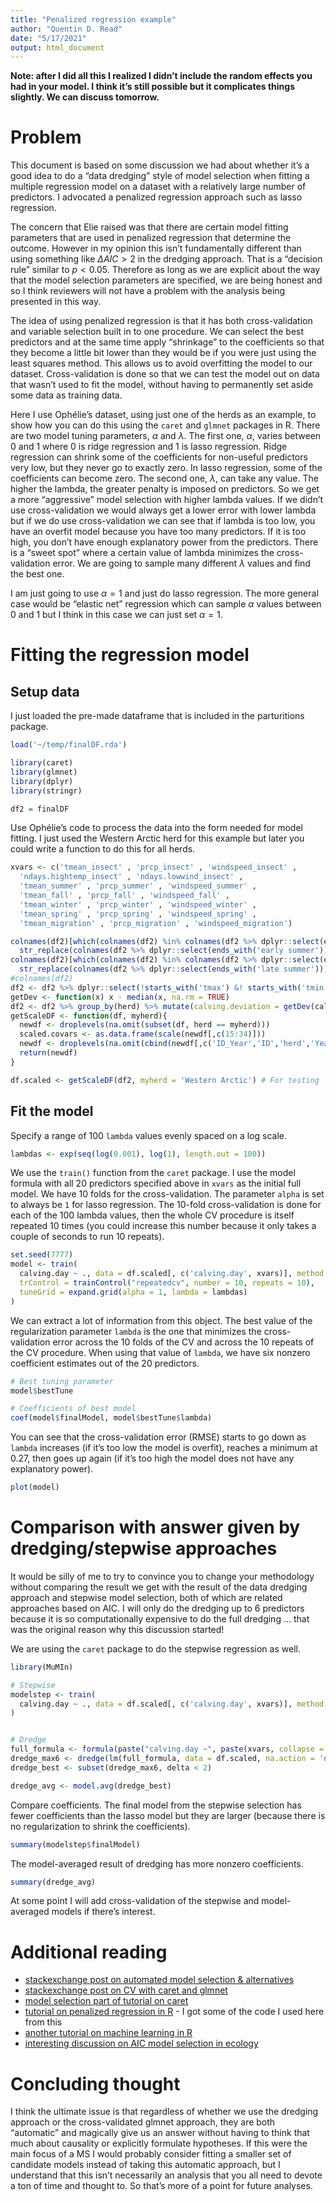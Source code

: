 ```yaml
---
title: "Penalized regression example"
author: "Quentin D. Read"
date: "5/17/2021"
output: html_document
---
```


**Note: after I did all this I realized I didn't include the random effects you had in your model. I think it's still possible but it complicates things slightly. We can discuss tomorrow.**

# Problem

This document is based on some discussion we had about whether it's a good idea to do a "data dredging" style of model selection when fitting a multiple regression model on a dataset with a relatively large number of predictors. I advocated a penalized regression approach such as lasso regression.

The concern that Elie raised was that there are certain model fitting parameters that are used in penalized regression that determine the outcome. However in my opinion this isn't fundamentally different than using something like $\Delta AIC > 2$ in the dredging approach. That is a "decision rule" similar to $p < 0.05$. Therefore as long as we are explicit about the way that the model selection parameters are specified, we are being honest and so I think reviewers will not have a problem with the analysis being presented in this way.

The idea of using penalized regression is that it has both cross-validation and variable selection built in to one procedure. We can select the best predictors and at the same time apply "shrinkage" to the coefficients so that they become a little bit lower than they would be if you were just using the least squares method. This allows us to avoid overfitting the model to our dataset. Cross-validation is done so that we can test the model out on data that wasn't used to fit the model, without having to permanently set aside some data as training data.

Here I use Oph&eacute;lie's dataset, using just one of the herds as an example, to show how you can do this using the `caret` and `glmnet` packages in R. There are two model tuning parameters, $\alpha$ and $\lambda$. The first one, $\alpha$, varies between 0 and 1 where 0 is ridge regression and 1 is lasso regression. Ridge regression can shrink some of the coefficients for non-useful predictors very low, but they never go to exactly zero. In lasso regression, some of the coefficients can become zero. The second one, $\lambda$, can take any value. The higher the lambda, the greater penalty is imposed on predictors. So we get a more "aggressive" model selection with higher lambda values. If we didn't use cross-validation we would always get a lower error with lower lambda but if we do use cross-validation we can see that if lambda is too low, you have an overfit model because you have too many predictors. If it is too high, you don't have enough explanatory power from the predictors. There is a "sweet spot" where a certain value of lambda minimizes the cross-validation error. We are going to sample many different $\lambda$ values and find the best one.

I am just going to use $\alpha = 1$ and just do lasso regression. The more general case would be "elastic net" regression which can sample $\alpha$ values between 0 and 1 but I think in this case we can just set $\alpha = 1$.

# Fitting the regression model

## Setup data

I just loaded the pre-made dataframe that is included in the parturitions package.

```r
load('~/temp/finalDF.rda')

library(caret)
library(glmnet)
library(dplyr)
library(stringr)

df2 = finalDF
```

Use Oph&eacute;lie's code to process the data into the form needed for model fitting. I just used the Western Arctic herd for this example but later you could write a function to do this for all herds.

```r
xvars <- c('tmean_insect' , 'prcp_insect' , 'windspeed_insect' ,
  'ndays.hightemp_insect' , 'ndays.lowwind_insect' ,
  'tmean_summer' , 'prcp_summer' , 'windspeed_summer' ,
  'tmean_fall' , 'prcp_fall' , 'windspeed_fall' ,
  'tmean_winter' , 'prcp_winter' , 'windspeed_winter' ,
  'tmean_spring' , 'prcp_spring' , 'windspeed_spring' ,
  'tmean_migration' , 'prcp_migration' , 'windspeed_migration')

colnames(df2)[which(colnames(df2) %in% colnames(df2 %>% dplyr::select(ends_with('early summer'))))] <-
  str_replace(colnames(df2 %>% dplyr::select(ends_with('early summer'))),'early summer','insect')
colnames(df2)[which(colnames(df2) %in% colnames(df2 %>% dplyr::select(ends_with('late summer'))))] <-
  str_replace(colnames(df2 %>% dplyr::select(ends_with('late summer'))),'late summer','summer')
#colnames(df2)
df2 <- df2 %>% dplyr::select(!starts_with('tmax') &! starts_with('tmin'))
getDev <- function(x) x - median(x, na.rm = TRUE)
df2 <- df2 %>% group_by(herd) %>% mutate(calving.deviation = getDev(calving.day))
getScaleDF <- function(df, myherd){
  newdf <- droplevels(na.omit(subset(df, herd == myherd)))
  scaled.covars <- as.data.frame(scale(newdf[,c(15:34)]))
  newdf <- droplevels(na.omit(cbind(newdf[,c('ID_Year','ID','herd','Year', 'calving.day', 'calving.deviation')], scaled.covars)))
  return(newdf)
}

df.scaled <- getScaleDF(df2, myherd = 'Western Arctic') # For testing
```

## Fit the model

Specify a range of 100 `lambda` values evenly spaced on a log scale.

```r
lambdas <- exp(seq(log(0.001), log(1), length.out = 100))
```


We use the `train()` function from the `caret` package. I use the model formula with all 20 predictors specified above in `xvars` as the initial full model. We have 10 folds for the cross-validation. The parameter `alpha` is set to always be `1` for lasso regression. The 10-fold cross-validation is done for each of the 100 lambda values, then the whole CV procedure is itself repeated 10 times (you could increase this number because it only takes a couple of seconds to run 10 repeats).

```r
set.seed(7777)
model <- train(
  calving.day ~ ., data = df.scaled[, c('calving.day', xvars)], method = "glmnet",
  trControl = trainControl("repeatedcv", number = 10, repeats = 10),
  tuneGrid = expand.grid(alpha = 1, lambda = lambdas)
)
```

We can extract a lot of information from this object. The best value of the regularization parameter `lambda` is the one that minimizes the cross-validation error across the 10 folds of the CV and across the 10 repeats of the CV procedure. When using that value of `lambda`, we have six nonzero coefficient estimates out of the 20 predictors.

```r
# Best tuning parameter
model$bestTune

# Coefficients of best model
coef(model$finalModel, model$bestTune$lambda)
```

You can see that the cross-validation error (RMSE) starts to go down as `lambda` increases (if it's too low the model is overfit), reaches a minimum at 0.27, then goes up again (if it's too high the model does not have any explanatory power).

```r
plot(model)
```

# Comparison with answer given by dredging/stepwise approaches

It would be silly of me to try to convince you to change your methodology without comparing the result we get with the result of the data dredging approach and stepwise model selection, both of which are related approaches based on AIC. I will only do the dredging up to 6 predictors because it is so computationally expensive to do the full dredging ... that was the original reason why this discussion started!

We are using the `caret` package to do the stepwise regression as well.

```r
library(MuMIn)

# Stepwise
modelstep <- train(
  calving.day ~ ., data = df.scaled[, c('calving.day', xvars)], method = "lmStepAIC"
)


# Dredge
full_formula <- formula(paste("calving.day ~", paste(xvars, collapse = "+")))
dredge_max6 <- dredge(lm(full_formula, data = df.scaled, na.action = 'na.pass'), m.lim = c(0, 6))
dredge_best <- subset(dredge_max6, delta < 2)

dredge_avg <- model.avg(dredge_best)
```

Compare coefficients. The final model from the stepwise selection has fewer coefficients than the lasso model but they are larger (because there is no regularization to shrink the coefficients).

```r
summary(modelstep$finalModel)
```
The model-averaged result of dredging has more nonzero coefficients.

```r
summary(dredge_avg)
```

At some point I will add cross-validation of the stepwise and model-averaged models if there's interest.

# Additional reading

- [stackexchange post on automated model selection & alternatives](https://stats.stackexchange.com/questions/20836/algorithms-for-automatic-model-selection/20856)
- [stackexchange post on CV with caret and glmnet](https://stats.stackexchange.com/questions/299653/caret-glmnet-vs-cv-glmnet)
- [model selection part of tutorial on caret](http://topepo.github.io/caret/feature-selection-overview.html)
- [tutorial on penalized regression in R](http://www.sthda.com/english/articles/37-model-selection-essentials-in-r/153-penalized-regression-essentials-ridge-lasso-elastic-net/) - I got some of the code I used here from this
- [another tutorial on machine learning in R](http://wavedatalab.github.io/machinelearningwithr/post4.html)
- [interesting discussion on AIC model selection in ecology](https://dynamicecology.wordpress.com/2015/05/21/why-aic-appeals-to-ecologists-lowest-instincts/)

# Concluding thought

I think the ultimate issue is that regardless of whether we use the dredging approach or the cross-validated glmnet approach, they are both "automatic" and magically give us an answer without having to think that much about causality or explicitly formulate hypotheses. If this were the main focus of a MS I would probably consider fitting a smaller set of candidate models instead of taking this automatic approach, but I understand that this isn't necessarily an analysis that you all need to devote a ton of time and thought to. So that's more of a point for future analyses.